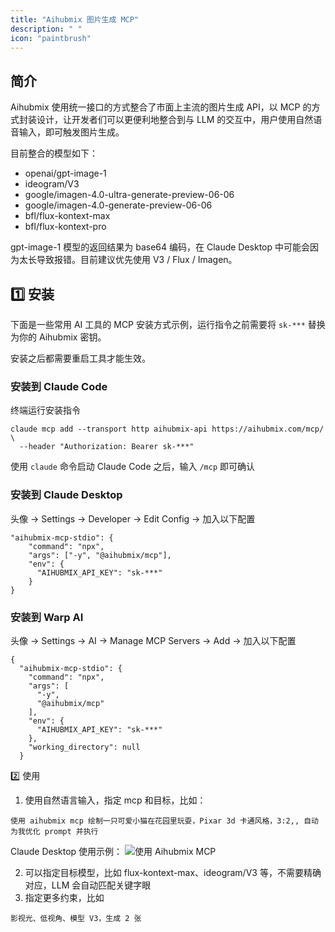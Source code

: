 ```yaml
---
title: "Aihubmix 图片生成 MCP"
description: " "
icon: "paintbrush"
---
```


## 简介

Aihubmix 使用统一接口的方式整合了市面上主流的图片生成 API，以 MCP 的方式封装设计，让开发者们可以更便利地整合到与 LLM 的交互中，用户使用自然语音输入，即可触发图片生成。

目前整合的模型如下：

- openai/gpt-image-1
- ideogram/V3
- google/imagen-4.0-ultra-generate-preview-06-06
- google/imagen-4.0-generate-preview-06-06
- bfl/flux-kontext-max
- bfl/flux-kontext-pro


<Note>
  gpt-image-1 模型的返回结果为 base64 编码，在 Claude Desktop 中可能会因为太长导致报错。目前建议优先使用 V3 / Flux / Imagen。
</Note>

## 1️⃣ 安装

下面是一些常用 AI 工具的 MCP 安装方式示例，运行指令之前需要将 `sk-***` 替换为你的 Aihubmix 密钥。

安装之后都需要重启工具才能生效。

### 安装到 Claude Code

终端运行安装指令

```shell
claude mcp add --transport http aihubmix-api https://aihubmix.com/mcp/ \
  --header "Authorization: Bearer sk-***" 
```

使用 `claude` 命令启动 Claude Code 之后，输入 `/mcp` 即可确认

### 安装到 Claude Desktop

头像 → Settings → Developer → Edit Config → 加入以下配置

```shell
"aihubmix-mcp-stdio": {
    "command": "npx",
    "args": ["-y", "@aihubmix/mcp"],
    "env": {
      "AIHUBMIX_API_KEY": "sk-***"
    }
}
```

### 安装到 Warp AI

头像 → Settings → AI → Manage MCP Servers → Add → 加入以下配置

```shell
{
  "aihubmix-mcp-stdio": {
    "command": "npx",
    "args": [
      "-y",
      "@aihubmix/mcp"
    ],
    "env": {
      "AIHUBMIX_API_KEY": "sk-***"
    },
    "working_directory": null
  }
```

2️⃣ 使用

1. 使用自然语言输入，指定 mcp 和目标，比如：
```shell prompt
使用 aihubmix mcp 绘制一只可爱小猫在花园里玩耍，Pixar 3d 卡通风格，3:2,, 自动为我优化 prompt 并执行
```
Claude Desktop 使用示例：
![使用 Aihubmix MCP](../../public/cn/aihubmix-mcp.png)  

2. 可以指定目标模型，比如 flux-kontext-max、ideogram/V3 等，不需要精确对应，LLM 会自动匹配关键字眼
3. 指定更多约束，比如
```shell prompt
影视光、低视角、模型 V3，生成 2 张
```